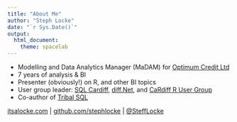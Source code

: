 ```yaml
---
title: "About Me"
author: "Steph Locke"
date: "`r Sys.Date()`"
output:
  html_document:
    theme: spacelab
---
```


- Modelling and Data Analytics Manager (MaDAM) for [Optimum Credit Ltd](http://optimumcredit.co.uk)
- 7 years of analysis & BI
- Presenter (obviously!) on R, and other BI topics
- User group leader: [SQL Cardiff](http://www.meetup.com/Cardiff-SQL-Server-User-Group), [diff.Net](http://www.meetup.com/diff-net), and [CaRdiff R User Group](http://www.meetup.com/Cardiff-R-User-Group/)
- Co-author of [Tribal SQL](http://tribalsql.com/)

[itsalocke.com](http://itsalocke.com) | [github.com/stephlocke](https://github.com/stephlocke) | [\@SteffLocke](https://twitter.com/stefflocke)
